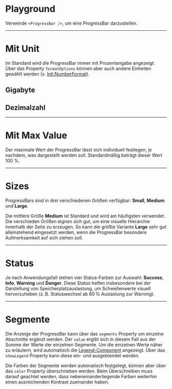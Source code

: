 # Playground

Verwende `<ProgressBar />`, um eine ProgressBar darzustellen.

<LiveCodeEditor />

---

# Mit Unit

Im Standard wird die ProgressBar immer mit Prozentangabe angezeigt. Über das Property `formatOptions` können aber auch andere Einheiten gewählt werden (s. [Intl.NumberFormat](https://developer.mozilla.org/en-US/docs/Web/JavaScript/Reference/Global_Objects/Intl/NumberFormat)).

## Gigabyte

<LiveCodeEditor example="unit" editorCollapsed />

## Dezimalzahl

<LiveCodeEditor example="decimal" editorCollapsed />

---

# Mit Max Value

Der maximale Wert der ProgressBar lässt sich individuell festlegen, je nachdem, was dargestellt werden soll. Standardmäßig beträgt dieser Wert 100 %.

<LiveCodeEditor example="maxValue" editorCollapsed />

---

# Sizes

ProgressBars sind in drei verschiedenen Größen verfügbar: **Small**, **Medium** und **Large**.

Die mittlere Größe **Medium** ist Standard und wird am häufigsten verwendet. Die verschieden Größen eignen sich gut, um eine visuelle Hierarchie innerhalb der Seite zu erzeugen. So kann die größte Variante **Large** sehr gut alleinstehend eingesetzt werden, wenn die ProgressBar besondere Aufmerksamkeit auf sich ziehen soll.

<LiveCodeEditor example="size" editorCollapsed />

---

# Status

Je nach Anwendungsfall stehen vier Status-Farben zur Auswahl: **Success**, **Info**, **Warning** und **Danger**. Diese Status helfen insbesondere bei der Darstellung von Speicherplatzauslastung, um Schwellenwerte visuell hervorzuheben (z. B. Statuswechsel ab 80 % Auslastung zur Warning).

<LiveCodeEditor example="status" editorCollapsed />

---

# Segmente

Die Anzeige der ProgressBar kann über das `segments` Property um einzelne
Abschnitte ergänzt werden. Der `value` ergibt sich in diesem Fall aus der Summe
der Werte der einzelnen Segmente. Um die einzelnen Werte näher zu erläutern, wird
automatisch die [Legend-Component](https://mittwald.github.io/flow/03-components/content/legend) angezeigt. Über das `showLegend` Property
kann diese ein- und ausgeblendet werden.

Die Farben der Segmente werden automatisch festgelegt, können aber über das
`color` Property überschrieben werden. Beim Überschreiben muss darauf geachtet
werden, dass nebeneinanderliegende Farben weiterhin einen ausreichenden
Kontrast zueinander haben.

<LiveCodeEditor example="segments" editorCollapsed />
